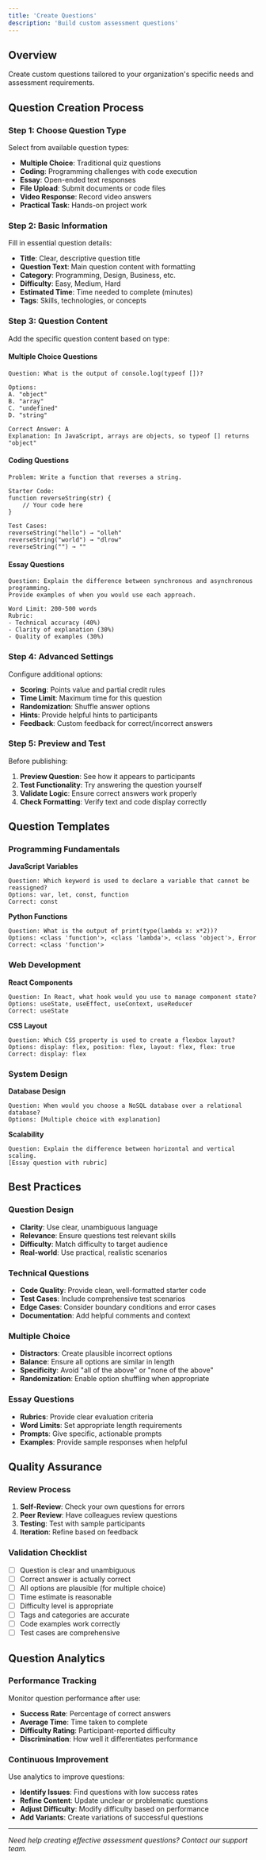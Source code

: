 ```yaml
---
title: 'Create Questions'
description: 'Build custom assessment questions'
---
```


## Overview

Create custom questions tailored to your organization's specific needs and assessment requirements.

## Question Creation Process

### Step 1: Choose Question Type

Select from available question types:

- **Multiple Choice**: Traditional quiz questions
- **Coding**: Programming challenges with code execution
- **Essay**: Open-ended text responses
- **File Upload**: Submit documents or code files
- **Video Response**: Record video answers
- **Practical Task**: Hands-on project work

### Step 2: Basic Information

Fill in essential question details:

- **Title**: Clear, descriptive question title
- **Question Text**: Main question content with formatting
- **Category**: Programming, Design, Business, etc.
- **Difficulty**: Easy, Medium, Hard
- **Estimated Time**: Time needed to complete (minutes)
- **Tags**: Skills, technologies, or concepts

### Step 3: Question Content

Add the specific question content based on type:

#### Multiple Choice Questions

```
Question: What is the output of console.log(typeof [])?

Options:
A. "object"
B. "array" 
C. "undefined"
D. "string"

Correct Answer: A
Explanation: In JavaScript, arrays are objects, so typeof [] returns "object"
```

#### Coding Questions

```
Problem: Write a function that reverses a string.

Starter Code:
function reverseString(str) {
    // Your code here
}

Test Cases:
reverseString("hello") → "olleh"
reverseString("world") → "dlrow"
reverseString("") → ""
```

#### Essay Questions

```
Question: Explain the difference between synchronous and asynchronous programming. 
Provide examples of when you would use each approach.

Word Limit: 200-500 words
Rubric: 
- Technical accuracy (40%)
- Clarity of explanation (30%)
- Quality of examples (30%)
```

### Step 4: Advanced Settings

Configure additional options:

- **Scoring**: Points value and partial credit rules
- **Time Limit**: Maximum time for this question
- **Randomization**: Shuffle answer options
- **Hints**: Provide helpful hints to participants
- **Feedback**: Custom feedback for correct/incorrect answers

### Step 5: Preview and Test

Before publishing:

1. **Preview Question**: See how it appears to participants
2. **Test Functionality**: Try answering the question yourself
3. **Validate Logic**: Ensure correct answers work properly
4. **Check Formatting**: Verify text and code display correctly

## Question Templates

### Programming Fundamentals

**JavaScript Variables**
```
Question: Which keyword is used to declare a variable that cannot be reassigned?
Options: var, let, const, function
Correct: const
```

**Python Functions**
```
Question: What is the output of print(type(lambda x: x*2))?
Options: <class 'function'>, <class 'lambda'>, <class 'object'>, Error
Correct: <class 'function'>
```

### Web Development

**React Components**
```
Question: In React, what hook would you use to manage component state?
Options: useState, useEffect, useContext, useReducer
Correct: useState
```

**CSS Layout**
```
Question: Which CSS property is used to create a flexbox layout?
Options: display: flex, position: flex, layout: flex, flex: true
Correct: display: flex
```

### System Design

**Database Design**
```
Question: When would you choose a NoSQL database over a relational database?
Options: [Multiple choice with explanation]
```

**Scalability**
```
Question: Explain the difference between horizontal and vertical scaling.
[Essay question with rubric]
```

## Best Practices

### Question Design

- **Clarity**: Use clear, unambiguous language
- **Relevance**: Ensure questions test relevant skills
- **Difficulty**: Match difficulty to target audience
- **Real-world**: Use practical, realistic scenarios

### Technical Questions

- **Code Quality**: Provide clean, well-formatted starter code
- **Test Cases**: Include comprehensive test scenarios
- **Edge Cases**: Consider boundary conditions and error cases
- **Documentation**: Add helpful comments and context

### Multiple Choice

- **Distractors**: Create plausible incorrect options
- **Balance**: Ensure all options are similar in length
- **Specificity**: Avoid "all of the above" or "none of the above"
- **Randomization**: Enable option shuffling when appropriate

### Essay Questions

- **Rubrics**: Provide clear evaluation criteria
- **Word Limits**: Set appropriate length requirements
- **Prompts**: Give specific, actionable prompts
- **Examples**: Provide sample responses when helpful

## Quality Assurance

### Review Process

1. **Self-Review**: Check your own questions for errors
2. **Peer Review**: Have colleagues review questions
3. **Testing**: Test with sample participants
4. **Iteration**: Refine based on feedback

### Validation Checklist

- [ ] Question is clear and unambiguous
- [ ] Correct answer is actually correct
- [ ] All options are plausible (for multiple choice)
- [ ] Time estimate is reasonable
- [ ] Difficulty level is appropriate
- [ ] Tags and categories are accurate
- [ ] Code examples work correctly
- [ ] Test cases are comprehensive

## Question Analytics

### Performance Tracking

Monitor question performance after use:

- **Success Rate**: Percentage of correct answers
- **Average Time**: Time taken to complete
- **Difficulty Rating**: Participant-reported difficulty
- **Discrimination**: How well it differentiates performance

### Continuous Improvement

Use analytics to improve questions:

- **Identify Issues**: Find questions with low success rates
- **Refine Content**: Update unclear or problematic questions
- **Adjust Difficulty**: Modify difficulty based on performance
- **Add Variants**: Create variations of successful questions

---

*Need help creating effective assessment questions? Contact our support team.* 